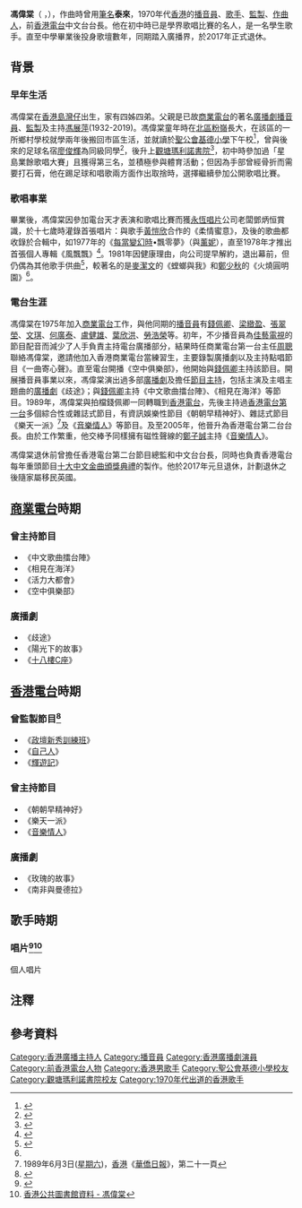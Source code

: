{{藝人
|姓名 = 馮偉棠
|類型 = 監製
|圖片 = 
|圖片尺寸 = 
|圖片簡介 = 
|本名 = 
|外文名 = 
|外文 = 
|羅馬拼音 = Fung Wai Tong
|英文名 = James
|暱稱 = 
|其他藝名 = 泰來
|國籍 = 
|民族 = [[漢族|漢族]]
|籍貫 = 
|出生日期 = {{birth date and age|1956|11|25}}
|出生地點 = {{HKG-1945}}
|逝世日期 = 
|逝世地點 = 
|職業 = [[播音員|播音員]]、[[歌手|歌手]]、[[監製|監製]]
|語言 = [[粵語|粵語]]、英語、國語
|教育程度 = 中五
|母校 = [[聖公會基德小學|聖公會基德小學]]<br>[[觀塘瑪利諾書院|觀塘瑪利諾書院]]
|子女 = 一名兒子
|出道作 = 
|代表作 = 
|活躍年代 = 1970年代至今
|經紀公司 = [[商業電台|商業電台]]（1975-1989）<br>[[香港電台|香港電台]]（1989-2017）
}}

'''馮偉棠'''（{{lang-en|James Fung Wai Tong}} ，{{bd|1956年|11月25日}}），作曲時曾用[[筆名|筆名]]'''泰來'''，1970年代[[香港|香港]]的[[播音員|播音員]]、[[歌手|歌手]]、[[監製|監製]]、[[作曲人|作曲人]]，前[[香港電台|香港電台]]中文台台長。他在初中時已是學界歌唱比賽的名人，是一名學生歌手。直至中學畢業後投身歌壇數年，同期踏入廣播界，於2017年正式退休。

==背景==
===早年生活===
馮偉棠在[[香港島|香港島]][[灣仔|灣仔]]出生，家有四姊四弟。父親是已故[[商業電台|商業電台]]的著名[[廣播劇|廣播劇]][[播音員|播音員]]、[[監製|監製]]及主持[[馮展萍|馮展萍]](1932-2019)。馮偉棠童年時在[[北區_(香港)|北區]][[粉嶺|粉嶺]]長大，在該區的一所鄉村學校就學兩年後搬回市區生活，並就讀於[[聖公會基德小學|聖公會基德小學]]下午校<ref name="1970年聖公會基德小學下午校第7屆小六，紅圈者為馮偉棠">{{Cite web |url=https://drive.google.com/file/d/1rWRdXtMn5Es5YBGDB3GEIGUHlHsifuTI/view?usp=sharing |title=1970年聖公會基德小學下午校第7屆小六，紅圈者為馮偉棠 |access-date=2019-01-16 |archive-date=2021-11-13 |archive-url=https://web.archive.org/web/20211113092943/https://drive.google.com/file/d/1rWRdXtMn5Es5YBGDB3GEIGUHlHsifuTI/view?usp=sharing |dead-url=no }}</ref>，曾與後來的足球名宿[[廖俊輝|廖俊輝]]為同級同學<ref name="1970年聖公會基德小學下午校第7屆小六，紅圈者為廖俊輝">{{Cite web |url=https://drive.google.com/file/d/1mLG2e53WsOvZ20w8L6dtWa51RV1eGRh3/view?usp=sharing |title=1970年聖公會基德小學下午校第7屆小六，紅圈者為廖俊輝 |access-date=2019-01-17 |archive-date=2021-11-13 |archive-url=https://web.archive.org/web/20211113092940/https://drive.google.com/file/d/1mLG2e53WsOvZ20w8L6dtWa51RV1eGRh3/view?usp=sharing |dead-url=no }}</ref>，後升上[[觀塘瑪利諾書院|觀塘瑪利諾書院]]<ref name="Alumni News Graduation Year: 1975">{{Cite web |url=https://www.ktmc.edu.hk/site/page?name=alumninews1975 |title=觀塘瑪利諾書院《Alumni News Graduation Year: 1975》，2011年12月 |access-date=2018-06-22 |archive-date=2020-10-12 |archive-url=https://web.archive.org/web/20201012114802/https://www.ktmc.edu.hk/site/page?name=alumninews1975 |dead-url=no }}</ref>，初中時參加過「星島業餘歌唱大賽」且獲得第三名{{noteTag|關於馮偉棠童年和成長時的資料出自香港電台第二台廣播節目《守下留情》於2018年6月25播出的訪問「馮偉棠棠哥訪問第一集 + 世界盃奇聞，重溫！」。}}，並積極參與體育活動；但因為手部曾經骨折而需要打石膏，他在踢足球和唱歌兩方面作出取捨時，選擇繼續參加公開歌唱比賽。

===歌唱事業===
畢業後，馮偉棠因參加電台天才表演和歌唱比賽而獲[[永恆唱片|永恆唱片]]公司老闆鄧炳恒賞識，於十七歲時灌錄首張唱片：與歌手[[黃愷欣|黃愷欣]]合作的《柔情蜜意》，及後的歌曲都收錄於合輯中，如1977年的《[[每當變幻時_(歌曲)|每當變幻時]]•飄零夢》（與[[薰妮|薰妮]]），直至1978年才推出首張個人專輯《風飄飄》<ref name="收">{{cite book|editor=香港電台十大中文金曲委員會|title=香港粵語唱片收藏指南：粵語流行曲50's∼80's|date=1998|publisher=三聯書店(香港)|isbn=9620414586}}</ref>。1981年因健康理由{{noteTag|神經緊張、焦慮，後來在醫生指引下服用[[鎮靜劑|鎮靜劑]]一段時間後，馮偉棠以做運動的方式來克服[[焦慮症|焦慮症]]的困擾。}}，向公司提早解約，退出幕前，但仍偶為其他歌手供曲<ref>{{Cite web |url=http://www.inkui.com/a1/2/2266BBCCF9C2E2A3FEAA.html |title=音魁網 - 馮偉棠小檔案 |access-date=2011-03-15 |archive-date=2016-08-17 |archive-url=https://web.archive.org/web/20160817084904/http://www.inkui.com/a1/2/2266BBCCF9C2E2A3FEAA.html |dead-url=no }}</ref>，較著名的是[[麥潔文|麥潔文]]的《螳螂與我》和[[鄭少秋|鄭少秋]]的《火燒圓明園》<ref name="收"/>。{{noteTag|關於馮偉棠展開歌唱事業的資料出自香港電台第二台廣播節目《守下留情》於2018年6月26播出的訪問「馮偉棠棠哥訪問第二集 + 遇見小學同學，重溫！」。}}

===電台生涯===
馮偉棠在1975年加入[[商業電台|商業電台]]工作，與他同期的[[播音員|播音員]]有[[錢佩卿|錢佩卿]]、[[梁緻盈|梁緻盈]]、[[張翠塋|張翠塋]]、[[文琪|文琪]]、[[何廣泰|何廣泰]]、[[盧雄|盧健雄]]、[[葉欣洪|葉欣洪]]、[[勞浩榮|勞浩榮]]等。初年，不少播音員為[[佳藝電視|佳藝電視]]的節目配音而減少了人手負責主持電台廣播部分，結果時任商業電台第一台主任[[周聰|周聰]]聯絡馮偉棠，邀請他加入香港商業電台當練習生，主要錄製廣播劇以及主持點唱節目《一曲寄心聲》。直至電台開播《空中俱樂部》，他開始與[[錢佩卿|錢佩卿]]主持該節目。{{noteTag|關於馮偉棠加入電台經過的資料出自香港電台第二台廣播節目《守下留情》於2018年6月27播出的訪問「馮偉棠棠哥訪問第三集 + 瑞強的第一件球衣，重溫！」。}}開展播音員事業以來，馮偉棠演出過多部[[廣播劇|廣播劇]]及擔任[[節目主持|節目主持]]，包括主演及主唱主題曲的[[廣播劇|廣播劇]]《歧途》；與[[錢佩卿|錢佩卿]]主持《中文歌曲擂台陣》、《相見在海洋》等節目。1989年，馮偉棠與拍檔錢佩卿一同轉職到[[香港電台|香港電台]]，先後主持過[[香港電台第一台|香港電台第一台]]多個綜合性或雜誌式節目，有資訊娛樂性節目《朝朝早精神好》、雜誌式節目《樂天一派》<ref>1989年6月3日([[星期六|星期六]])，[[香港|香港]]《[[華僑日報|華僑日報]]》，第二十一頁</ref>及《[[音樂情人|音樂情人]]》等節目。及至2005年，他晉升為香港電台第二台台長。由於工作繁重，他交棒予同樣擁有磁性聲線的[[鄭子誠|鄭子誠]]主持《[[音樂情人|音樂情人]]》。{{noteTag|關於馮偉棠升任台長和交棒予[[鄭子誠|鄭子誠]]主持《[[音樂情人|音樂情人]]》的資料出自香港電台第二台廣播節目《守下留情》於2018年6月29播出的訪問「馮偉棠棠哥訪問最後一集 + 陳伯講足球 + 游老師唔賭錢 + 饅頭睇世界盃，重溫！」。}}

馮偉棠退休前曾擔任香港電台第二台節目總監和中文台台長，同時也負責香港電台每年重頭節目[[十大中文金曲頒獎典禮|十大中文金曲頒獎典禮]]的製作。他於2017年元旦退休，計劃退休之後隨家屬移民英國。

==[[商業電台|商業電台]]時期==
===曾主持節目===
*《中文歌曲擂台陣》
*《相見在海洋》
*《活力大都會》
*《空中俱樂部》

===廣播劇===
*《歧途》
*《陽光下的故事》
*《[[十八樓C座|十八樓C座]]》

==[[香港電台|香港電台]]時期==
===曾監製節目<ref>{{Cite web |url=http://programme.rthk.hk/progsch/prog_timetable/R2_prog.pdf |title=香港電台第二台節目表 |access-date=2011-03-15 |archive-date=2011-10-05 |archive-url=https://web.archive.org/web/20111005042910/http://programme.rthk.hk/progsch/prog_timetable/R2_prog.pdf |dead-url=no }}</ref>===
*《[[政壇新秀訓練班|政壇新秀訓練班]]》
*《[[自己人|自己人]]》
*《[[輝遊記|輝遊記]]》

===曾主持節目===
*《朝朝早精神好》
*《樂天一派》
*《[[音樂情人|音樂情人]]》

===廣播劇===
*《玫瑰的故事》
*《南非與曼德拉》

==歌手時期==
===唱片<ref>{{Cite web |url=http://www.vinylparadise.com/4pop_can/2/236FWT0A.htm |title=Lee HC 的黑膠樂園 - 馮偉棠 |access-date=2011-03-15 |archive-date=2016-04-08 |archive-url=https://web.archive.org/web/20160408171307/http://www.vinylparadise.com/4pop_can/2/236FWT0A.htm |dead-url=no }}</ref><ref>[http://libcat.hkpl.gov.hk/webpac_cjk/wgbroker.exe?201103152355480263908+2+search+-redir+1-0+open+R_AUTHOR+%B6%BE%B0%B6%B4%C5 香港公共圖書館資料 - 馮偉棠]{{dead link|date=2018年5月 |bot=InternetArchiveBot |fix-attempted=yes }}</ref>===
;個人唱片
{{columns-list|2|
*汽笛聲 (1979)
*風飄飄 (1978)
;合唱/雜錦 
*風飄飄 〈永恆復黑系列〉 (2006)
*馮偉棠 FEATURING [[黃愷欣|黃愷欣]] (2005)
*長青樹.2. (2003)
*永恆電影、電視、廣播劇主題曲精選.3. (2002)
*馮偉棠 : [[夏妙然|夏妙然]] - 好男好女精選 (2001)
*永恆千禧心動精選.1 (1999)
*電視劇主題曲精華 (1992)
*永恆金曲. Vol.4 (1992)
*一曲寄心聲 (1984)
*永恆金曲第一輯 (1980)
*永恆金曲 73-78年 (1979)
*永恆精選1979／離別的叮嚀 (1979) 
*雪山飛狐 (1978)
*有心未算遲 (1977)
*每當變幻時/飄零夢 (1977&1998) 
*一見鍾情 (1977)
*阿O之歌〈影視歌曲精華－她的、爸的、媽媽的〉 (1977)
*廣東好漢 (1976)
*HOUSE Party  (1976)
*愛花情果、恩愛伴侶、蘇州河邊  (1975) 
*柔情蜜意 (1975)
}}

==注釋==
{{noteFoot}}

==參考資料==
{{reflist|2}}

[[Category:香港廣播主持人|Category:香港廣播主持人]]
[[Category:播音員|Category:播音員]]
[[Category:香港廣播劇演員|Category:香港廣播劇演員]]
[[Category:前香港電台人物|Category:前香港電台人物]]
[[Category:香港男歌手|Category:香港男歌手]]
[[Category:聖公會基德小學校友|Category:聖公會基德小學校友]]
[[Category:觀塘瑪利諾書院校友|Category:觀塘瑪利諾書院校友]]
[[Category:1970年代出道的香港歌手|Category:1970年代出道的香港歌手]]